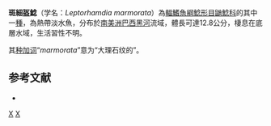 {{Speciesbox
| status = NE
| status_system = IUCN3.1
| taxon = Leptorhamdia marmorata
| authority = [[Myers|Myers]], 1928
| synonyms = *''Myoglanis marmoratus'' <small>Myers, 1928</small>
}}

'''斑細盔鯰'''（学名：''Leptorhamdia marmorata''）為[[輻鰭魚綱|輻鰭魚綱]][[鯰形目|鯰形目]][[鼬鯰科|鼬鯰科]]的其中一[[種|種]]，為熱帶淡水魚，分布於[[南美洲|南美洲]][[巴西|巴西]][[黑河|黑河]]流域，體長可達12.8公分，棲息在底層水域，生活習性不明。

其[[种加词|种加词]]“''marmorata''”意为“大理石纹的”。

==参考文献==
*{{FishBase_species|genus=Leptorhamdia|species=marmorata |year=2015|month=6}}

{{Taxonbar|from=Q5822218}}

[[Category:細盔鯰屬|X]]
[[Category:1928年描述的鱼类|X]]